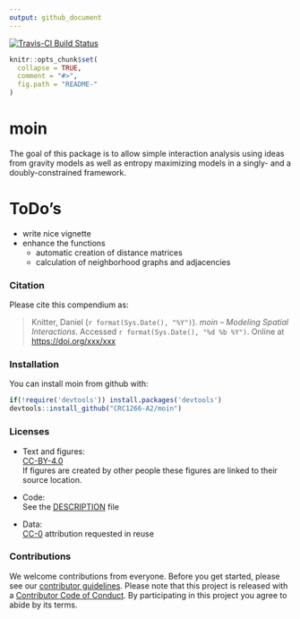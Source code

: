 ```yaml
---
output: github_document
---
```


<!-- README.md is generated from README.Rmd. Please edit that file -->

[![Travis-CI Build Status](https://travis-ci.org/CRC1266-A2/moin.svg?branch=master)](https://travis-ci.org/CRC1266-A2/moin)

```r
knitr::opts_chunk$set(
  collapse = TRUE,
  comment = "#>",
  fig.path = "README-"
)
```

# moin

The goal of this package is to allow simple interaction analysis using ideas from gravity models as well as entropy maximizing models in a singly- and a doubly-constrained framework. 

# ToDo's

- write nice vignette
- enhance the functions
  - automatic creation of distance matrices
  - calculation of neighborhood graphs and adjacencies

### Citation

Please cite this compendium as:

> Knitter, Daniel (`r format(Sys.Date(), "%Y")`). _moin -- Modeling Spatial Interactions_. Accessed `r format(Sys.Date(), "%d %b %Y")`. Online at <https://doi.org/xxx/xxx>

### Installation

You can install moin from github with:

```r
if(!require('devtools')) install.packages('devtools')
devtools::install_github("CRC1266-A2/moin")
```

### Licenses

- Text and figures:  
[CC-BY-4.0](http://creativecommons.org/licenses/by/4.0/)  
If figures are created by other people these figures are linked to their source location.

- Code:  
See the [DESCRIPTION](DESCRIPTION) file

- Data:   
[CC-0](http://creativecommons.org/publicdomain/zero/1.0/) attribution requested in reuse

### Contributions

We welcome contributions from everyone. Before you get started, please see our [contributor guidelines](CONTRIBUTING.md). Please note that this project is released with a [Contributor Code of Conduct](CONDUCT.md). By participating in this project you agree to abide by its terms.
